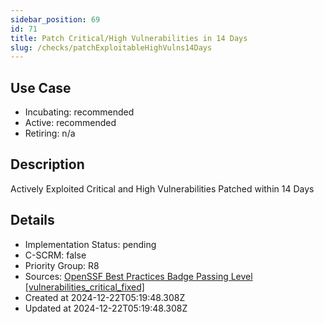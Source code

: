 ```yaml
---
sidebar_position: 69
id: 71
title: Patch Critical/High Vulnerabilities in 14 Days
slug: /checks/patchExploitableHighVulns14Days
---
```


## Use Case
<!-- LEVELS:START -->
- Incubating: recommended
- Active: recommended
- Retiring: n/a
<!-- LEVELS:END -->

<!-- DESCRIPTION:START -->
## Description
Actively Exploited Critical and High Vulnerabilities Patched within 14 Days
<!-- DESCRIPTION:END -->

<!-- DETAILS:START -->
## Details
- Implementation Status: pending
- C-SCRM: false
- Priority Group: R8
- Sources: [OpenSSF Best Practices Badge Passing Level [vulnerabilities_critical_fixed]](https://www.bestpractices.dev/en/criteria#0.vulnerabilities_critical_fixed)
- Created at 2024-12-22T05:19:48.308Z
- Updated at 2024-12-22T05:19:48.308Z
<!-- DETAILS:END -->
